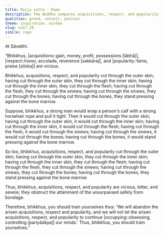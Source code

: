 ```yaml
---
title: Rajju sutta - Rope
description: The Buddha compares acquisitions, respect, and popularity to a horsehair rope tied to one's calf that cuts through deeply when pulled tightly, obstructing the attainment of the unsurpassed safety from bondage.
qualities: greed, conceit, passion
theme: inspiration, wisdom
slug: sn17.29
simile: rope
---
```


At Sāvatthi.

“Bhikkhus, |acquisitions::gain, money, profit, possessions [lābhā]|, |respect::honor, accolade, reverence [sakkāra]|, and |popularity::fame, praise [siloka]| are vicious.

Bhikkhus, acquisitions, respect, and popularity cut through the outer skin; having cut through the outer skin, they cut through the inner skin; having cut through the inner skin, they cut through the flesh; having cut through the flesh, they cut through the sinews; having cut through the sinews, they cut through the bones; having cut through the bones, they stand pressing against the bone marrow.

Suppose, bhikkhus, a strong man would wrap a person's calf with a strong horsehair rope and pull it tight. Then it would cut through the outer skin; having cut through the outer skin, it would cut through the inner skin; having cut through the inner skin, it would cut through the flesh; having cut through the flesh, it would cut through the sinews; having cut through the sinews, it would cut through the bones; having cut through the bones, it would stand pressing against the bone marrow.

So too, bhikkhus, acquisitions, respect, and popularity cut through the outer skin; having cut through the outer skin, they cut through the inner skin; having cut through the inner skin, they cut through the flesh; having cut through the flesh, they cut through the sinews; having cut through the sinews, they cut through the bones; having cut through the bones, they stand pressing against the bone marrow.

Thus, bhikkhus, acquisitions, respect, and popularity are vicious, bitter, and severe; they obstruct the attainment of the unsurpassed safety from bondage.

Therefore, bhikkhus, you should train yourselves thus: 'We will abandon the arisen acquisitions, respect and popularity, and we will not let the arisen acquisitions, respect, and popularity to continue |occupying::obsessing, controlling [pariyādāya]| our minds.' Thus, bhikkhus, you should train yourselves.”
